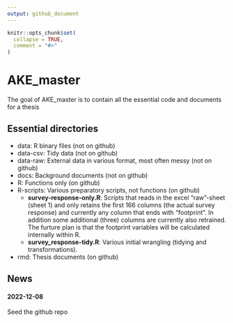 ```yaml
---
output: github_document
---
```


<!-- README.md is generated from README.Rmd. Please edit that file -->

```r
knitr::opts_chunk$set(
  collapse = TRUE,
  comment = "#>"
)
```

# AKE_master

<!-- badges: start -->
<!-- badges: end -->

The goal of AKE_master is to contain all the essential code and documents for a thesis


## Essential directories

* data: R binary files (not on github)
* data-csv: Tidy data (not on github)
* data-raw: External data in various format, most often messy (not on github)
* docs: Background documents (not on github)
* R: Functions only (on github)
* R-scripts: Various preparatory scripts, not functions (on github)
  * **survey-response-only.R**: Scripts that reads in the excel "raw"-sheet (sheet 1) and only retains the first 166 columns (the actual survey response) and currently any column that ends with "footprint". In addition some additional (three) columns are currently also retrained. The furture plan is that the footprint variables will be calculated internally within R.
  * **survey_response-tidy.R**: Various initial wrangling (tidying and transformations).
* rmd: Thesis documents (on github)


## News

#### 2022-12-08

Seed the github repo


